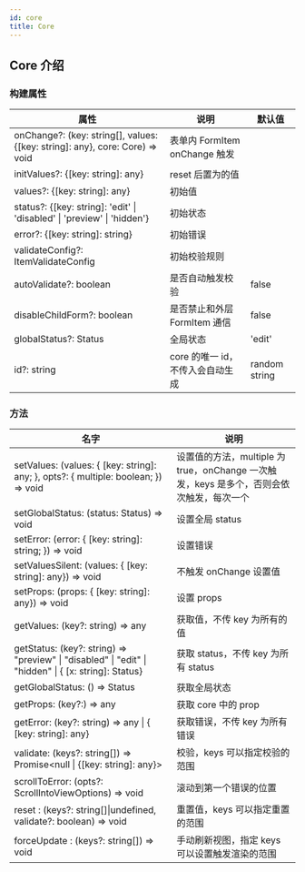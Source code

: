 ```yaml
---
id: core
title: Core
---
```


## Core 介绍

### 构建属性

| 属性                                                                         | 说明                             | 默认值        |
| ---------------------------------------------------------------------------- | -------------------------------- | ------------- |
| onChange?: (key: string[], values: {[key: string]: any}, core: Core) => void | 表单内 FormItem onChange 触发    |               |
| initValues?: {[key: string]: any}                                            | reset 后置为的值                 |               |
| values?: {[key: string]: any}                                                | 初始值                           |               |
| status?: {[key: string]: 'edit' \| 'disabled' \| 'preview' \| 'hidden'}      | 初始状态                         |               |
| error?: {[key: string]: string}                                              | 初始错误                         |               |
| validateConfig?: ItemValidateConfig                                          | 初始校验规则                     |               |
| autoValidate?: boolean                                                       | 是否自动触发校验                 | false         |
| disableChildForm?: boolean                                                   | 是否禁止和外层 FormItem 通信     | false         |
| globalStatus?: Status                                                        | 全局状态                         | 'edit'        |
| id?: string                                                                  | core 的唯一 id，不传入会自动生成 | random string |

### 方法

| 名字                                                                                                 | 说明                                                                                     |
| ---------------------------------------------------------------------------------------------------- | ---------------------------------------------------------------------------------------- |
| setValues: (values: { [key: string]: any; }, opts?: { multiple: boolean; }) => void                  | 设置值的方法，multiple 为 true，onChange 一次触发，keys 是多个，否则会依次触发，每次一个 |
| setGlobalStatus: (status: Status) => void                                                            | 设置全局 status                                                                          |
| setError: (error: { [key: string]: string; }) => void                                                | 设置错误                                                                                 |
| setValuesSilent: (values: { [key: string]: any}) => void                                             | 不触发 onChange 设置值                                                                   |
| setProps: (props: { [key: string]: any}) => void                                                     | 设置 props                                                                               |
| getValues: (key?: string) => any                                                                     | 获取值，不传 key 为所有的值                                                              |
| getStatus: (key?: string) => "preview" \| "disabled" \| "edit" \| "hidden" \| { [x: string]: Status} | 获取 status，不传 key 为所有 status                                                      |
| getGlobalStatus: () => Status                                                                        | 获取全局状态                                                                             |
| getProps: (key?:) => any                                                                             | 获取 core 中的 prop                                                                      |
| getError: (key?: string) => any \| { [key: string]: any}                                             | 获取错误，不传 key 为所有错误                                                            |
| validate: (keys?: string[]) => Promise<null \| {[key: string]: any}>                                 | 校验，keys 可以指定校验的范围                                                            |
| scrollToError: (opts?: ScrollIntoViewOptions) => void                                                | 滚动到第一个错误的位置                                                                   |
| reset : (keys?: string[]\|undefined, validate?: boolean) => void                                     | 重置值，keys 可以指定重置的范围                                                          |
| forceUpdate : (keys?: string[]) => void                                                              | 手动刷新视图，指定 keys 可以设置触发渲染的范围                                           |
